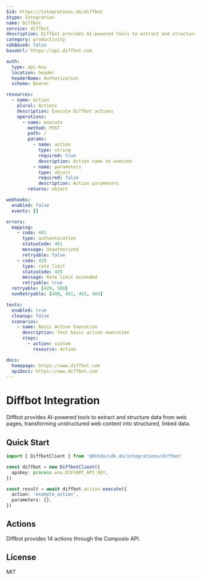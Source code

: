 ```yaml
---
$id: https://integrations.do/diffbot
$type: Integration
name: Diffbot
service: diffbot
description: Diffbot provides AI-powered tools to extract and structure data from web pages, transforming unstructured web content into structured, linked data.
category: productivity
sdkBased: false
baseUrl: https://api.diffbot.com

auth:
  type: api-key
  location: header
  headerName: Authorization
  scheme: Bearer

resources:
  - name: Action
    plural: Actions
    description: Execute Diffbot actions
    operations:
      - name: execute
        method: POST
        path: /
        params:
          - name: action
            type: string
            required: true
            description: Action name to execute
          - name: parameters
            type: object
            required: false
            description: Action parameters
        returns: object

webhooks:
  enabled: false
  events: []

errors:
  mapping:
    - code: 401
      type: authentication
      statusCode: 401
      message: Unauthorized
      retryable: false
    - code: 429
      type: rate_limit
      statusCode: 429
      message: Rate limit exceeded
      retryable: true
  retryable: [429, 500]
  nonRetryable: [400, 401, 403, 404]

tests:
  enabled: true
  cleanup: false
  scenarios:
    - name: Basic Action Execution
      description: Test basic action execution
      steps:
        - action: custom
          resource: Action

docs:
  homepage: https://www.diffbot.com
  apiDocs: https://www.diffbot.com
---
```


# Diffbot Integration

Diffbot provides AI-powered tools to extract and structure data from web pages, transforming unstructured web content into structured, linked data.

## Quick Start

```typescript
import { DiffbotClient } from '@dotdo/sdk.do/integrations/diffbot'

const diffbot = new DiffbotClient({
  apiKey: process.env.DIFFBOT_API_KEY,
})

const result = await diffbot.action.execute({
  action: 'example_action',
  parameters: {},
})
```

## Actions

Diffbot provides 14 actions through the Composio API.

## License

MIT
